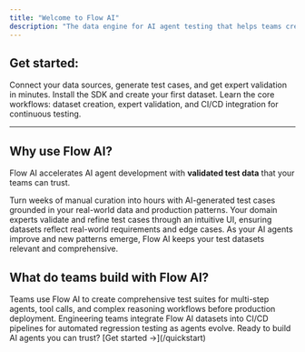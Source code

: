 ```yaml
---
title: "Welcome to Flow AI"
description: "The data engine for AI agent testing that helps teams create expert-validated test datasets for reliable AI agent development."
---
```


## Get started:

<CardGroup cols={2}>
  <Card title="🚀 Quick Start" href="/quickstart">
    Connect your data sources, generate test cases, and get expert validation in minutes. Install the SDK and create your first dataset.
  </Card>
  <Card title="📚 How-to Guides" href="/guides">
    Learn the core workflows: dataset creation, expert validation, and CI/CD integration for continuous testing.
  </Card>
</CardGroup>

---

## Why use Flow AI?

Flow AI accelerates AI agent development with **validated test data** that your teams can trust.

<AccordionGroup>
  <Accordion title="Create robust test data faster">
    Turn weeks of manual curation into hours with AI-generated test cases grounded in your real-world data and production patterns.
  </Accordion>
  
  <Accordion title="Expert validation built-in">
    Your domain experts validate and refine test cases through an intuitive UI, ensuring datasets reflect real-world requirements and edge cases.
  </Accordion>
  
  <Accordion title="Evolve with your agents">
    As your AI agents improve and new patterns emerge, Flow AI keeps your test datasets relevant and comprehensive.
  </Accordion>
</AccordionGroup>

## What do teams build with Flow AI?

<Tabs>
  <Tab title="AI Agent Testing">
    Teams use Flow AI to create comprehensive test suites for multi-step agents, tool calls, and complex reasoning workflows before production deployment.
  </Tab>
  
  <Tab title="Continuous Validation">
    Engineering teams integrate Flow AI datasets into CI/CD pipelines for automated regression testing as agents evolve.
  </Tab>
</Tabs>

<Note>
Ready to build AI agents you can trust? [Get started →](/quickstart)
</Note>
